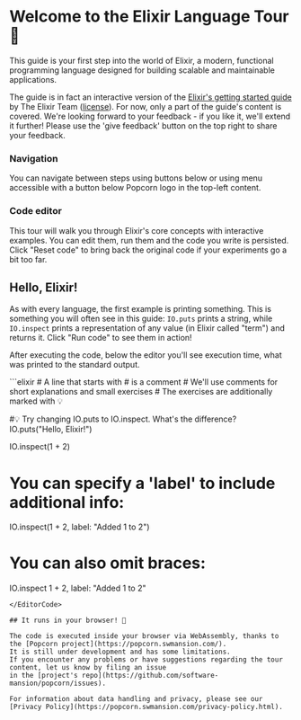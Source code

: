 
# Welcome to the Elixir Language Tour 🚀

This guide is your first step into the world of Elixir, a modern,
functional programming language designed for building scalable
and maintainable applications.

The guide is in fact an interactive version of the
[Elixir's getting started guide](https://hexdocs.pm/elixir/introduction.html) by The Elixir Team ([license](https://github.com/elixir-lang/elixir/blob/main/LICENSE)).
For now, only a part of the guide's content is covered. We're looking forward
to your feedback - if you like it, we'll extend it further! Please use the
'give feedback' button on the top right to share your feedback.

### Navigation

You can navigate between steps using buttons below or using menu accessible with
a button below Popcorn logo in the top-left content.

### Code editor

This tour will walk you through Elixir's core concepts with interactive examples.
You can edit them, run them and the code you write is persisted.
Click "Reset code" to bring back the original code
if your experiments go a bit too far.

## Hello, Elixir!

As with every language, the first example is printing something. This is something you will often see in this guide:
`IO.puts` prints a string, while `IO.inspect` prints a representation of any value (in Elixir called "term") and returns it.
Click "Run code" to see them in action!

After executing the code, below the editor you'll see execution time, what was printed to the standard output.

<EditorCode>
```elixir
# A line that starts with # is a comment
# We'll use comments for short explanations and small exercises
# The exercises are additionally marked with 💡

#💡 Try changing IO.puts to IO.inspect. What's the difference?
IO.puts("Hello, Elixir!")

IO.inspect(1 + 2)

# You can specify a 'label' to include additional info:
IO.inspect(1 + 2, label: "Added 1 to 2")

# You can also omit braces:
IO.inspect 1 + 2, label: "Added 1 to 2"
```
</EditorCode>

## It runs in your browser! 🍿

The code is executed inside your browser via WebAssembly, thanks to the [Popcorn project](https://popcorn.swmansion.com/).
It is still under development and has some limitations.
If you encounter any problems or have suggestions regarding the tour content, let us know by filing an issue
in the [project's repo](https://github.com/software-mansion/popcorn/issues).

For information about data handling and privacy, please see our [Privacy Policy](https://popcorn.swmansion.com/privacy-policy.html).
